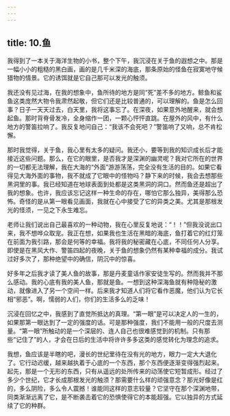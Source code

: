 ```yaml
---
---
---
```

title: 10.鱼
---




我得到了一本关于海洋生物的小书，整个下午，我沉浸在关于鱼的遐想之中。那是一幅小小的粗糙的黑白画，画的是几千米深的海底，那条原始的怪鱼在寂寞地守候猎物的情景。它的诱饵就是它自己那可以发光的触须。

我还没有见过海，在我的想象中，鱼所待的地方是同“死”差不多的地方。鲸鱼和鲨鱼这类庞然大物令我肃然起敬，但它们还是比较普通的，可以理解的。鱼是怎么回事？日子一天天过去，白天里，我将这事忘了。在深夜，如果意外地醒来，就会想起鱼。那时背脊骨发冷，全身缩作一团，一颗心怦怦直跳。在屋外的风中，有什么地方的警笛拉响了。我反复地问自己：“我该不会死吧？”警笛响了又响，总不肯松懈。

那时我觉得，关于鱼，我心里有太多的疑问。我还小，要等到我的知识成长后才能接近这些问题。那么，在它的眼里，是否我才是深渊的幽灵呢？我对它所在的世界的一切都无法理解，我在大海的“外面”游游荡荡，完全没有生活的目的。如果它看得见大海外面的事物，我不就成了它眼中的怪物吗？静下来的时候，我会去想那些黑洞里的事。我已经知道在地球表面到处都是这类黑洞的洞口。然而鱼还是超出了我的想象。也许，我应该忘记这样一种生命的存在，哪怕它那么独异，美得那么恐怖。奇怪的是从第一眼看见画面，我就在心中接受了它的异类之美。尤其是那根发光的怪须，一见之下永生难忘。

老师让我们说出自己最喜欢的一种动物，我在心里反复地说：“！！”但我没说出口来，我不想哗众取宠。我正在想，如果我也生活在黑暗的海底，鱼打着它的红灯笼在前面为我引路，那会是何等的幸福。我将我的秘密藏在心底，不同任何人分享。即使是在黑风大作、警笛四起的夜晚，关于鱼的想象仍然有某种幸福的成分。我试过好多次了，那种绝望中的确信，阴沉中的惊喜。

好多年之后我才读了美人鱼的故事，那是丹麦童话作家安徒生写的。然而我并不那么感动。我的心底有我的美人鱼，那就是鱼。一想到这种深海鱼就有种隐秘的激动，就像进入了另一个空间一样。后来我才知道人们将它看作恶魔，他们认为它长相“邪恶”。啊，懦弱的人们，你们的生活多么的乏味！

沉浸在回忆之中，我感到了直觉所抵达的真理。“第一眼”是可以决定人的一生的，如果那第一眼达到了一定的强度的话。可是那种强度，我们不能用一般的尺度去测量。“第一眼”所触动的是一个深层的、连人自己也很难感觉到的机制。只有那些“记住了”的人，才会在日后的生活中将许许多多这类的感觉转化为理念的追求。

我想，鱼应该是半瞎的吧，漫长的世纪里待在没有光的地方，眼力一定大大退化了。它行动迟缓，越来越执着于心底的一个东西，那个东西便逐渐变得强烈起来。起先，那是一个无形的东西，只有从遥远的处所传来的动荡使它短暂成形。经过了多少个世纪，它才长成那根发光的触须？那需要什么样的顽强意念？那光好像是红的，多么阴险，多么令人震撼！谁能同这样的意志较量？它坚守在那个深渊地带，同类渐渐远离了它，是不断袭击着它的恐惧使得它的本能超强。它以独异的方式延续了它的种群。